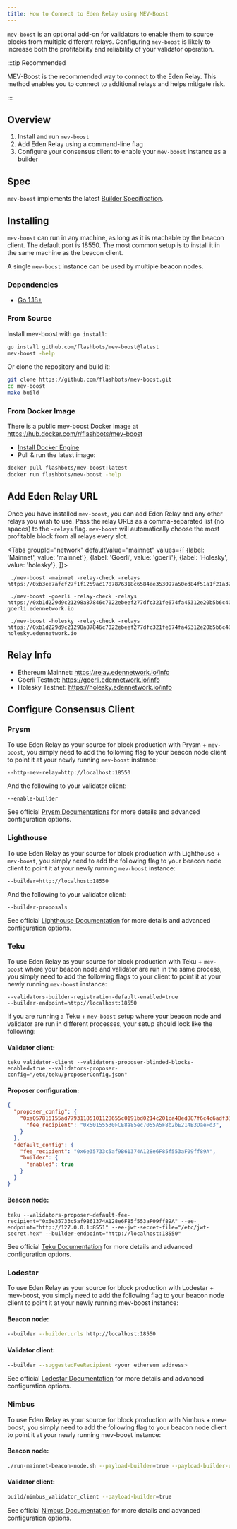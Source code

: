 ```yaml
---
title: How to Connect to Eden Relay using MEV-Boost
---
```


`mev-boost` is an optional add-on for validators to enable them to source blocks from multiple different relays. 
Configuring `mev-boost` is likely to increase both the profitability and reliability of your validator operation.  

:::tip Recommended

MEV-Boost is the recommended way to connect to the Eden Relay. This method enables you to connect to additional relays and helps mitigate risk.

:::

## Overview

1. Install and run `mev-boost`
2. Add Eden Relay using a command-line flag
3. Configure your consensus client to enable your `mev-boost` instance as a builder

## Spec

`mev-boost` implements the latest [Builder Specification](https://github.com/ethereum/builder-specs).

## Installing

`mev-boost` can run in any machine, as long as it is reachable by the beacon client. The default port is 18550. The most common setup is to install it in the same machine as the beacon client.

A single `mev-boost` instance can be used by multiple beacon nodes.

### Dependencies

- [Go 1.18+](https://go.dev/doc/install)

### From Source

Install mev-boost with `go install`:

```bash
go install github.com/flashbots/mev-boost@latest
mev-boost -help
```

Or clone the repository and build it:

```bash
git clone https://github.com/flashbots/mev-boost.git
cd mev-boost
make build
```

### From Docker Image

There is a public mev-boost Docker image at https://hub.docker.com/r/flashbots/mev-boost

- [Install Docker Engine](https://docs.docker.com/engine/install/)
- Pull & run the latest image:

```bash
docker pull flashbots/mev-boost:latest
docker run flashbots/mev-boost -help
```

## Add Eden Relay URL

Once you have installed `mev-boost`, you can add Eden Relay and any other relays you wish to use. Pass the relay URLs as a comma-separated list (no spaces) to the `-relays` flag. `mev-boost` will automatically choose the most profitable block from all relays every slot.

<Tabs
  groupId="network"
  defaultValue="mainnet"
  values={[
    {label: 'Mainnet', value: 'mainnet'},
    {label: 'Goerli', value: 'goerli'},
    {label: 'Holesky', value: 'holesky'},
  ]}>
  <TabItem value="mainnet">

  ```mainnet
   ./mev-boost -mainnet -relay-check -relays https://0xb3ee7afcf27f1f1259ac1787876318c6584ee353097a50ed84f51a1f21a323b3736f271a895c7ce918c038e4265918be@relay.edennetwork.io
  ```

  </TabItem>
  <TabItem value="goerli">

  ```goerli
   ./mev-boost -goerli -relay-check -relays https://0xb1d229d9c21298a87846c7022ebeef277dfc321fe674fa45312e20b5b6c400bfde9383f801848d7837ed5fc449083a12@relay-goerli.edennetwork.io
  ```

  </TabItem>
  <TabItem value="holesky">

  ```holesky
   ./mev-boost -holesky -relay-check -relays https://0xb1d229d9c21298a87846c7022ebeef277dfc321fe674fa45312e20b5b6c400bfde9383f801848d7837ed5fc449083a12@relay-holesky.edennetwork.io
  ```

  </TabItem>
</Tabs>

## Relay Info

* Ethereum Mainnet: https://relay.edennetwork.io/info
* Goerli Testnet: https://goerli.edennetwork.io/info
* Holesky Testnet: https://holesky.edennetwork.io/info

## Configure Consensus Client
### Prysm

To use Eden Relay as your source for block production with Prysm + `mev-boost`, you simply need to add the following flag to your beacon node client to point it at your newly running `mev-boost` instance:

```mainnet
--http-mev-relay=http://localhost:18550
```

And the following to your validator client:
```
--enable-builder
```

See official [Prysm Documentations](https://docs.prylabs.network/docs/advanced/builder#builder-configuration) for more details and advanced configuration options.

### Lighthouse

To use Eden Relay as your source for block production with Lighthouse + `mev-boost`, you simply need to add the following flag to your beacon node client to point it at your newly running `mev-boost` instance:
```
--builder=http://localhost:18550
```

And the following to your validator client:
```
--builder-proposals
```

See official [Lighthouse Documentation](https://lighthouse-book.sigmaprime.io/builders.html) for more details and advanced configuration options.

### Teku

To use Eden Relay as your source for block production with Teku + `mev-boost` where your beacon node and validator are run in the same process, you simply need to add the following flags to your client to point it at your newly running `mev-boost` instance:
```
--validators-builder-registration-default-enabled=true 
--builder-endpoint=http://localhost:18550
```

If you are running a Teku + `mev-boost` setup where your beacon node and validator are run in different processes, your setup should look like the following:

#### Validator client:
```
teku validator-client --validators-proposer-blinded-blocks-enabled=true --validators-proposer-config="/etc/teku/proposerConfig.json"
```

#### Proposer configuration:
```json showLineNumbers
{
  "proposer_config": {
    "0xa057816155ad77931185101128655c0191bd0214c201ca48ed887f6c4c6adf334070efcd75140eada5ac83a92506dd7a": {
      "fee_recipient": "0x50155530FCE8a85ec7055A5F8b2bE214B3DaeFd3",
    }
  },
  "default_config": {
    "fee_recipient": "0x6e35733c5af9B61374A128e6F85f553aF09ff89A",
    "builder": {
      "enabled": true
    }
  }
}
```

#### Beacon node:
```
teku --validators-proposer-default-fee-recipient="0x6e35733c5af9B61374A128e6F85f553aF09ff89A" --ee-endpoint="http://127.0.0.1:8551" --ee-jwt-secret-file="/etc/jwt-secret.hex" --builder-endpoint="http://localhost:18550"
```

See official [Teku Documentation](https://docs.teku.consensys.net/en/latest/HowTo/Builder-Network/) for more details and advanced configuration options.

### Lodestar

To use Eden Relay as your source for block production with Lodestar + mev-boost, you simply need to add the following flag to your beacon node client to point it at your newly running mev-boost instance:

#### Beacon node:

```bash
--builder --builder.urls http://localhost:18550
```

#### Validator client:

```bash
--builder --suggestedFeeRecipient <your ethereum address>
```

See official [Lodestar Documentation](https://chainsafe.github.io/lodestar/usage/mev-integration/#lodestar-and-builder-api) for more details and advanced configuration options.

### Nimbus

To use Eden Relay as your source for block production with Nimbus + mev-boost, you simply need to add the following flag to your beacon node client to point it at your newly running mev-boost instance:

#### Beacon node:

```bash
./run-mainnet-beacon-node.sh --payload-builder=true --payload-builder-url=http://localhost:18550
```

#### Validator client:

```bash
build/nimbus_validator_client --payload-builder=true
```

See official [Nimbus Documentation](https://nimbus.guide/external-block-builder.html) for more details and advanced configuration options.
